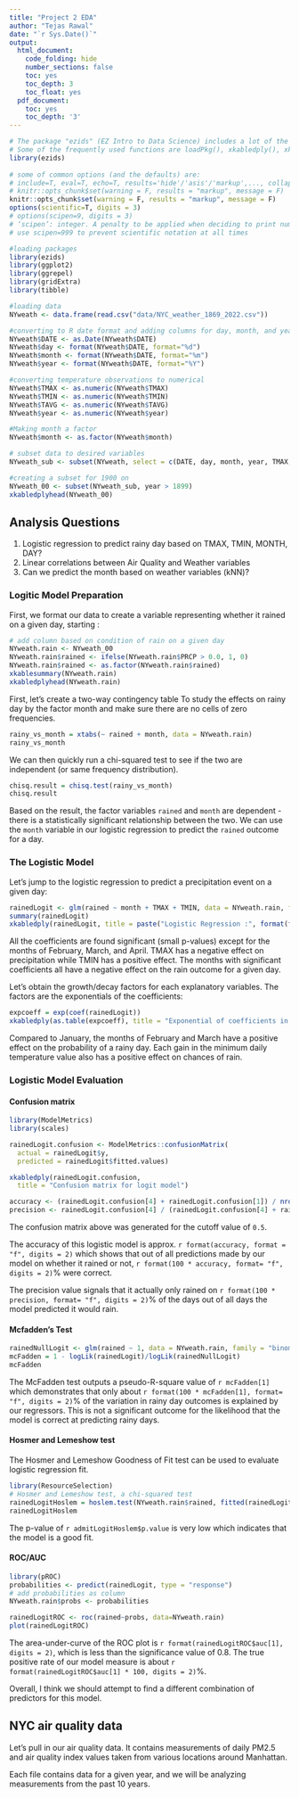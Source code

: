```yaml
---
title: "Project 2 EDA"
author: "Tejas Rawal"
date: "`r Sys.Date()`"
output:
  html_document:
    code_folding: hide
    number_sections: false
    toc: yes
    toc_depth: 3
    toc_float: yes
  pdf_document:
    toc: yes
    toc_depth: '3'
---
```


```r
# The package "ezids" (EZ Intro to Data Science) includes a lot of the helper functions we developed for the course. 
# Some of the frequently used functions are loadPkg(), xkabledply(), xkablesummary(), uzscale(), etc.
library(ezids)
 
# some of common options (and the defaults) are: 
# include=T, eval=T, echo=T, results='hide'/'asis'/'markup',..., collapse=F, warning=T, message=T, error=T, cache=T, fig.width=6, fig.height=4, fig.dim=c(6,4) #inches, fig.align='left'/'center','right', 
# knitr::opts_chunk$set(warning = F, results = "markup", message = F)
knitr::opts_chunk$set(warning = F, results = "markup", message = F)
options(scientific=T, digits = 3) 
# options(scipen=9, digits = 3) 
# ‘scipen’: integer. A penalty to be applied when deciding to print numeric values in fixed or exponential notation.  Positive values bias towards fixed and negative towards scientific notation: fixed notation will be preferred unless it is more than ‘scipen’ digits wider.
# use scipen=999 to prevent scientific notation at all times
```

```r
#loading packages 
library(ezids)
library(ggplot2)
library(ggrepel)
library(gridExtra)
library(tibble)

#loading data 
NYweath <- data.frame(read.csv("data/NYC_weather_1869_2022.csv"))

#converting to R date format and adding columns for day, month, and year
NYweath$DATE <- as.Date(NYweath$DATE)
NYweath$day <- format(NYweath$DATE, format="%d")
NYweath$month <- format(NYweath$DATE, format="%m")
NYweath$year <- format(NYweath$DATE, format="%Y")

#converting temperature observations to numerical
NYweath$TMAX <- as.numeric(NYweath$TMAX)
NYweath$TMIN <- as.numeric(NYweath$TMIN)
NYweath$TAVG <- as.numeric(NYweath$TAVG)
NYweath$year <- as.numeric(NYweath$year)

#Making month a factor
NYweath$month <- as.factor(NYweath$month)

# subset data to desired variables
NYweath_sub <- subset(NYweath, select = c(DATE, day, month, year, TMAX, TMIN, TAVG, PRCP, SNOW)) 

#creating a subset for 1900 on
NYweath_00 <- subset(NYweath_sub, year > 1899)
xkabledplyhead(NYweath_00)
```

## Analysis Questions

1. Logistic regression to predict rainy day based on TMAX, TMIN, MONTH, DAY?  
2. Linear correlations between Air Quality and Weather variables  
3. Can we predict the month based on weather variables (kNN)?  

### Logitic Model Preparation

First, we format our data to create a variable representing whether it rained on a given day, starting :

```r
# add column based on condition of rain on a given day
NYweath.rain <- NYweath_00
NYweath.rain$rained <- ifelse(NYweath.rain$PRCP > 0.0, 1, 0)
NYweath.rain$rained <- as.factor(NYweath.rain$rained)
xkablesummary(NYweath.rain)
xkabledplyhead(NYweath.rain)
```

First, let's create a two-way contingency table To study the effects on rainy day by the factor month and make sure there are no cells of zero frequencies.  

```r
rainy_vs_month = xtabs(~ rained + month, data = NYweath.rain)
rainy_vs_month
```

We can then quickly run a chi-squared test to see if the two are independent (or same frequency distribution).  
```r
chisq.result = chisq.test(rainy_vs_month)
chisq.result
```

Based on the result, the factor variables `rained` and `month` are dependent - there is a statistically significant relationship between the two. We can use the `month` variable in our logistic regression to predict the `rained` outcome for a day. 

### The Logistic Model

Let's jump to the logistic regression to predict a precipitation event on a given day:

```r
rainedLogit <- glm(rained ~ month + TMAX + TMIN, data = NYweath.rain, family = "binomial")
summary(rainedLogit)
xkabledply(rainedLogit, title = paste("Logistic Regression :", format(formula(rainedLogit)) ))
```

All the coefficients are found significant (small p-values) except for the months of February, March, and April. TMAX has a negative effect on precipitation while TMIN has a positive effect. The months with significant coefficients all have a negative effect on the rain outcome for a given day.

Let's obtain the growth/decay factors for each explanatory variables. The factors are the exponentials of the coefficients:   

```r
expcoeff = exp(coef(rainedLogit))
xkabledply(as.table(expcoeff), title = "Exponential of coefficients in rained Logit Reg")
```

Compared to January, the months of February and March have a positive effect on the probability of a rainy day. Each gain in the minimum daily temperature value also has a positive effect on chances of rain.  

### Logistic Model Evaluation

#### Confusion matrix
```r
library(ModelMetrics)
library(scales)

rainedLogit.confusion <- ModelMetrics::confusionMatrix(
  actual = rainedLogit$y,
  predicted = rainedLogit$fitted.values)

xkabledply(rainedLogit.confusion,
  title = "Confusion matrix for logit model")

accuracy <- (rainedLogit.confusion[4] + rainedLogit.confusion[1]) / nrow(NYweath.rain)
precision <- rainedLogit.confusion[4] / (rainedLogit.confusion[4] + rainedLogit.confusion[3])
```

The confusion matrix above was generated for the cutoff value of `0.5`.  

The accuracy of this logistic model is approx. `r format(accuracy, format = "f", digits = 2)` which shows that out of all predictions made by our model on whether it rained or not, `r format(100 * accuracy, format= "f", digits = 2)`% were correct.  

The precision value signals that it actually only rained on `r format(100 * precision, format= "f", digits = 2)`% of the days out of all days the model predicted it would rain.    

#### Mcfadden's Test
```r
rainedNullLogit <- glm(rained ~ 1, data = NYweath.rain, family = "binomial")
mcFadden = 1 - logLik(rainedLogit)/logLik(rainedNullLogit)
mcFadden
```

The McFadden test outputs a pseudo-R-square value of `r mcFadden[1]` which demonstrates that only about `r format(100 * mcFadden[1], format= "f", digits = 2)`% of the variation in rainy day outcomes is explained by our regressors. This is not a significant outcome for the likelihood that the model is correct at predicting rainy days.  

#### Hosmer and Lemeshow test  

The Hosmer and Lemeshow Goodness of Fit test can be used to evaluate logistic regression fit. 

```r
library(ResourceSelection)
# Hosmer and Lemeshow test, a chi-squared test
rainedLogitHoslem = hoslem.test(NYweath.rain$rained, fitted(rainedLogit))
rainedLogitHoslem
```

The p-value of `r admitLogitHoslem$p.value` is very low which indicates that the model is a good fit.

#### ROC/AUC
```r
library(pROC)
probabilities <- predict(rainedLogit, type = "response")
# add probabilities as column
NYweath.rain$probs <- probabilities

rainedLogitROC <- roc(rained~probs, data=NYweath.rain)
plot(rainedLogitROC)
```

The area-under-curve of the ROC plot is `r format(rainedLogitROC$auc[1], digits = 2)`, which is less than the significance value of 0.8. The true positive rate of our model measure is about `r format(rainedLogitROC$auc[1] * 100, digits = 2)`%.  

Overall, I think we should attempt to find a different combination of predictors for this model.  

## NYC air quality data

Let's pull in our air quality data. It contains measurements of daily PM2.5 and air quality index values taken from various locations around Manhattan.  

Each file contains data for a given year, and we will be analyzing measurements from the past 10 years.  

```r

```
